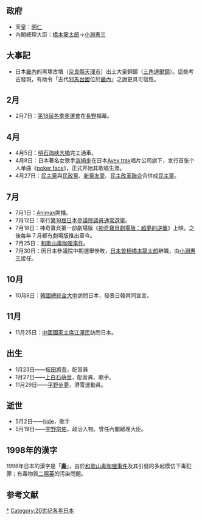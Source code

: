 {{Unreferenced|time=2019-01-31T15:15:13+00:00}}
{{JapanYearTOC|1998}}
{{C20YearInTopic|1998年}}

==政府==
*天皇：[[明仁|明仁]]
*內閣總理大臣：[[橋本龍太郎|橋本龍太郎]]→[[小淵惠三|小淵惠三]]

== 大事記 ==
* 日本[[畿內|畿內]]的黑塚古墳（[[奈良縣|奈良縣]][[天理市|天理市]]）出土大量銅鏡（[[三角邊獸鏡|三角邊獸鏡]]）。這些考古發現，有助令「古代[[邪馬台國|邪馬台國]]位於[[畿內|畿內]]」之說更具可信性。
==2月==
*2月7日：[[第18屆冬季奧運會|第18屆冬季奧運會]]在[[長野縣|長野]]揭幕。

==4月==
*4月5日：[[明石海峽大橋|明石海峽大橋]]完工通車。
*4月8日：日本著名女歌手[[滨崎步|滨崎步]]在日本[[Avex_trax|Avex trax]]唱片公司旗下，发行首张个人单曲《[[Poker_face_(濱崎步單曲)|poker face]]》，正式开始其歌唱生涯。
*4月27日：[[民主黨_(日本1996年)|民主黨]]與[[民政黨_(日本)|民政黨]]、[[新黨友愛|新黨友愛]]、[[民主改革聯合|民主改革聯合]]合併成[[民主党_(日本1998年)|民主黨]]。

==7月==
*7月1日：[[Animax|Animax]]開播。
*7月12日：舉行[[第18屆日本參議院議員通常選舉|第18屆日本參議院議員通常選舉]]。
*7月18日：神奇寶貝第一部劇場版《[[神奇寶貝劇場版：超夢的逆襲|神奇寶貝劇場版：超夢的逆襲]]》上映。之後每年７月都有劇場版推出至今。
*7月25日：[[和歌山毒咖哩事件|和歌山毒咖哩事件]]。
*7月30日：因日本參議院中期選舉慘敗，[[日本首相|日本首相]][[橋本龍太郎|橋本龍太郎]]辭職，由[[小淵惠三|小淵惠三]]接任。

==10月==
*10月8日：[[韓國總統|韓國總統]][[金大中|金大中]]訪問日本，發表日韓共同宣言。

==11月==
*11月25日：[[中國國家主席|中國國家主席]][[江澤民|江澤民]]訪問日本。

== 出生 ==
*1月23日——[[坂田將吾|坂田將吾]]，配音員
*1月27日——[[上白石萌音|上白石萌音]]，配音員、歌手。
*11月29日——[[平野步夢|平野步夢]]，滑雪運動員。

== 逝世 ==
*5月2日——[[hide|hide]]，歌手
*5月19日——[[宇野宗佑|宇野宗佑]]，政治人物。曾任內閣總理大臣。

== 1998年的漢字 ==
{{Sidebar
| name = YearInTopic
| style = width: 25em;
| outertitle = 1998年的漢字
| topimage = 
| topcaption =
| content1style = font-size:600%; padding-top: 40px;
| content1 = 毒
| content2style = padding-top: 10px;
| content2 = 
}}

1998年日本的漢字是「'''[[:wikt:毒|毒]]'''」，由於[[和歌山毒咖哩事件|和歌山毒咖哩事件]]及其引發的多起模仿下毒犯罪；有毒物質[[二噁英|二噁英]]的污染問題。
== 参考文献 ==
<div class="references-small">
<references />
</div>

[[Category:1998年日本|*]]
[[Category:20世纪各年日本|Category:20世纪各年日本]]